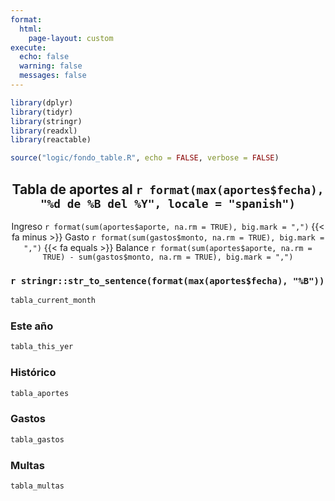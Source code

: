 ```yaml
---
format:
  html:
    page-layout: custom  
execute:
  echo: false
  warning: false
  messages: false
---
```


```r
library(dplyr)
library(tidyr)
library(stringr)
library(readxl)
library(reactable)

source("logic/fondo_table.R", echo = FALSE, verbose = FALSE)
```


<style>
@media only screen and (max-width: 800px) {
  body {
    font-size: 14px;
    padding: 5px;
  }
  h2{
  margin-top: 20px;
  font-size: 16px;
}
}

p {
  text-align: center;
}

h2{
 border-bottom: none;
 text-align: center
}

.panel-tabset {
  max-width: 900px;
  margin: auto;
}

.aportes-table {
  width: 100%;
  margin-top: 1rem;
  border: none;
  border-radius: 4px;
  box-shadow: 0 4px 8px 0 rgba(0, 0, 0, 0.1);
  height: 70vh;
}

.header {
  background-color: hsl(213, 45%, 97%);
  border-bottom-color: hsl(213, 33%, 93%);
  border-bottom-width: 1px;
  border-top: 1px solid hsl(213, 33%, 93%);
  color: hsl(213, 13%, 33%);
}

.rt-tbody{
border: 1px solid hsl(213, 33%, 93%);
}

.header[aria-sort]:hover,
.header[aria-sort]:focus {
  color: hsl(213, 55%, 50%);
}

</style>

## Tabla de aportes al `r format(max(aportes$fecha), "%d de %B del %Y", locale = "spanish")` {.px-md-5}

::: {d-flex}
<span class="badge rounded-pill bg-success">Ingreso `r format(sum(aportes$aporte, na.rm = TRUE), big.mark = ",")`</span> {{< fa minus >}}
<span class="badge rounded-pill bg-danger">Gasto `r format(sum(gastos$monto, na.rm = TRUE), big.mark = ",")`</span> {{< fa equals >}}
<span class="badge rounded-pill bg-primary">Balance `r format(sum(aportes$aporte, na.rm = TRUE) - sum(gastos$monto, na.rm = TRUE), big.mark = ",")`</span>
:::

::: { .panel-tabset }

### `r stringr::str_to_sentence(format(max(aportes$fecha), "%B"))`

```r

tabla_current_month
```

### Este año
```r
tabla_this_yer
```

### Histórico
```r
tabla_aportes
```

### Gastos

```r
tabla_gastos
```

### Multas

```r
tabla_multas
```

:::
